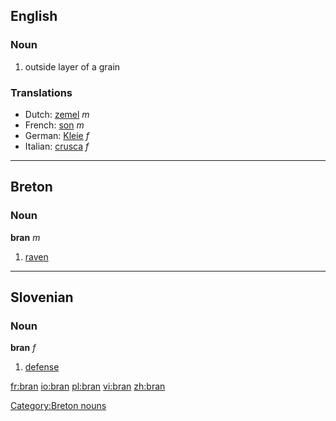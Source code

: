 ==English==

===Noun===
{{en-noun-unc}}

# outside layer of a grain

===Translations===

*Dutch: [[zemel]] ''m''
*French: [[son]] ''m''
*German: [[Kleie]] ''f''
*Italian: [[crusca]] ''f''

----

==Breton==
===Noun===
'''bran''' ''m''

# [[raven]]

[[Category:Breton nouns]]

----

==Slovenian==
===Noun===
'''bran''' ''f''

# [[defense]]

[[fr:bran]]
[[io:bran]]
[[pl:bran]]
[[vi:bran]]
[[zh:bran]]